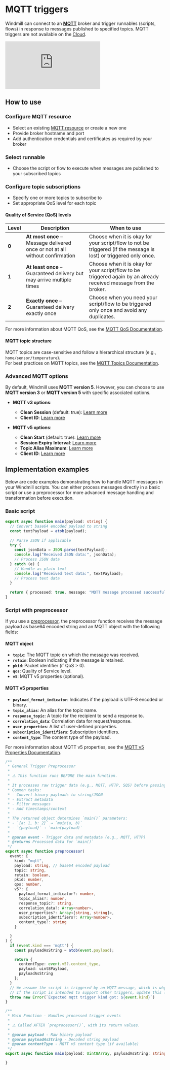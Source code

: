 
# MQTT triggers

Windmill can connect to an [**MQTT**](https://mqtt.org/mqtt-specification/) broker and trigger runnables (scripts, flows) in response to messages published to specified topics. MQTT triggers are not available on the [Cloud](/pricing).


<iframe
	style={{ aspectRatio: '16/9' }}
	src="https://www.youtube.com/embed/T_ava06lqlc?vq=1080p"
	title="MQTT triggers"
	frameBorder="0"
	allow="accelerometer; autoplay; clipboard-write; encrypted-media; gyroscope; picture-in-picture; web-share"
	allowFullScreen
	className="border-2 rounded-lg object-cover w-full dark:border-gray-800"
></iframe>

## How to use

### Configure MQTT resource
- Select an existing [MQTT resource](https://hub.windmill.dev/resource_types/225/mqtt) or create a new one
- Provide broker hostname and port
- Add authentication credentials and certificates as required by your broker

### Select runnable
- Choose the script or flow to execute when messages are published to your subscribed topics

### Configure topic subscriptions
- Specify one or more topics to subscribe to
- Set appropriate QoS level for each topic

#### Quality of Service (QoS) levels

| Level | Description | When to use |
|-------|-------------|-------------|
| **0** | **At most once** – Message delivered once or not at all without confirmation | Choose when it is okay for your script/flow to not be triggered (if the message is lost) or triggered only once. |
| **1** | **At least once** – Guaranteed delivery but may arrive multiple times | Choose when it is okay for your script/flow to be triggered again by an already received message from the broker. |
| **2** | **Exactly once** – Guaranteed delivery exactly once | Choose when you need your script/flow to be triggered only once and avoid any duplicates. |

For more information about MQTT QoS, see the [MQTT QoS Documentation](https://www.hivemq.com/blog/mqtt-essentials-part-6-mqtt-quality-of-service-levels/).

#### MQTT topic structure

MQTT topics are case-sensitive and follow a hierarchical structure (e.g., `home/sensor/temperature`).  
For best practices on MQTT topics, see the [MQTT Topics Documentation](https://www.hivemq.com/blog/mqtt-essentials-part-5-mqtt-topics-best-practices/).

### Advanced MQTT options

By default, Windmill uses **MQTT version 5**. However, you can choose to use **MQTT version 3** or **MQTT version 5** with specific associated options. 

- **MQTT v3 options**:
  - **Clean Session** (default: true): [Learn more](https://www.emqx.com/en/blog/mqtt5-new-feature-clean-start-and-session-expiry-interval#clean-session-in-mqtt-3-1-1)
  - **Client ID**: [Learn more](https://public.dhe.ibm.com/software/dw/webservices/ws-mqtt/mqtt-v3r1.html)
  
- **MQTT v5 options**:
  - **Clean Start** (default: true): [Learn more](https://www.emqx.com/en/blog/mqtt5-new-feature-clean-start-and-session-expiry-interval#introduction-to-clean-start)
  - **Session Expiry Interval**: [Learn more](https://www.emqx.com/en/blog/mqtt5-new-feature-clean-start-and-session-expiry-interval#introduction-to-session-expiry-interval)
  - **Topic Alias Maximum**: [Learn more](https://docs.oasis-open.org/mqtt/mqtt/v5.0/os/mqtt-v5.0-os.html#_Toc3901051)
  - **Client ID**: [Learn more](https://docs.oasis-open.org/mqtt/mqtt/v5.0/os/mqtt-v5.0-os.html#_Toc3901059)

## Implementation examples

Below are code examples demonstrating how to handle MQTT messages in your Windmill scripts. You can either process messages directly in a basic script or use a preprocessor for more advanced message handling and transformation before execution.

### Basic script

```typescript
export async function main(payload: string) {
  // Convert base64 encoded payload to string
  const textPayload = atob(payload);
  
  // Parse JSON if applicable
  try {
    const jsonData = JSON.parse(textPayload);
    console.log("Received JSON data:", jsonData);
    // Process JSON data
  } catch (e) {
    // Handle as plain text
    console.log("Received text data:", textPayload);
    // Process text data
  }
  
  return { processed: true, message: "MQTT message processed successfully" };
}
```

### Script with preprocessor

If you use a [preprocessor](../43_preprocessors/index.mdx), the preprocessor function receives the message payload as base64 encoded string and an MQTT object with the following fields:

#### MQTT object

- **`topic`**: The MQTT topic on which the message was received.
- **`retain`**: Boolean indicating if the message is retained.
- **`pkid`**: Packet identifier (if QoS > 0).
- **`qos`**: Quality of Service level.
- **`v5`**: MQTT v5 properties (optional).

#### MQTT v5 properties

- **`payload_format_indicator`**: Indicates if the payload is UTF-8 encoded or binary.
- **`topic_alias`**: An alias for the topic name.
- **`response_topic`**: A topic for the recipient to send a response to.
- **`correlation_data`**: Correlation data for request/response.
- **`user_properties`**: A list of user-defined properties.
- **`subscription_identifiers`**: Subscription identifiers.
- **`content_type`**: The content type of the payload.

For more information about MQTT v5 properties, see the [MQTT v5 Properties Documentation](https://docs.oasis-open.org/mqtt/mqtt/v5.0/os/mqtt-v5.0-os.html#_Toc3901109).

```typescript
/**
 * General Trigger Preprocessor
 * 
 * ⚠️ This function runs BEFORE the main function.
 * 
 * It processes raw trigger data (e.g., MQTT, HTTP, SQS) before passing it to `main()`.
 * Common tasks:
 * - Convert binary payloads to string/JSON
 * - Extract metadata
 * - Filter messages
 * - Add timestamps/context
 * 
 * The returned object determines `main()` parameters:
 * - `{a: 1, b: 2}` → `main(a, b)`
 * - `{payload}` → `main(payload)`
 * 
 * @param event - Trigger data and metadata (e.g., MQTT, HTTP)
 * @returns Processed data for `main()`
 */
export async function preprocessor(
  event: {
    kind: "mqtt",
    payload: string, // base64 encoded payload
    topic: string,
    retain: boolean,
    pkid: number,
    qos: number,
    v5?: {
      payload_format_indicator?: number,
      topic_alias?: number,
      response_topic?: string,
      correlation_data?: Array<number>,
      user_properties?: Array<[string, string]>,
      subscription_identifiers?: Array<number>,
      content_type?: string
    }

  }
) {
  if (event.kind === 'mqtt') {
    const payloadAsString = atob(event.payload);

    return {
      contentType: event.v5?.content_type,
      payload: uint8Payload,
      payloadAsString
    };
  }
  // We assume the script is triggered by an MQTT message, which is why an error is thrown for other trigger kinds.
  // If the script is intended to support other triggers, update this logic to handle the respective trigger kind.
  throw new Error(`Expected mqtt trigger kind got: ${event.kind}`)
}

/**
 * Main Function - Handles processed trigger events
 * 
 * ⚠️ Called AFTER `preprocessor()`, with its return values.
 * 
 * @param payload - Raw binary payload
 * @param payloadAsString - Decoded string payload
 * @param contentType - MQTT v5 content type (if available)
 */
export async function main(payload: Uint8Array, payloadAsString: string, contentType?: string) {

}
```

